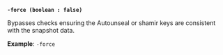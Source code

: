 <a id="operator-flag-force" />

**`-force (boolean : false)`**

Bypasses checks ensuring the Autounseal or shamir keys are consistent with the 
snapshot data.

**Example**: `-force`
